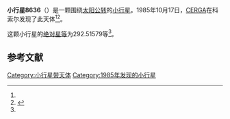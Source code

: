 {{Infobox planet
| bgcolour = #FFFFC0
| name = 8636 Malvina
| symbol = 
| image = 
| caption = 
| discovery = yes
| discovery_ref = 
| discoverer = [[CERGA|CERGA]]
| discovery_site = [[科索尔|科索尔]] 
| discovered = 1985年10月17日
| designations = yes
| mp_name = 
| named_after = 
| alt_names = 1985 UH2/ 1996 XA33
| mp_category = [[主带小行星|主带小行星]]
| orbit_ref = <ref name="a">[http://ssd.jpl.nasa.gov/sbdb.cgi?sstr=8636 8636 Malvina] {{Wayback|url=http://ssd.jpl.nasa.gov/sbdb.cgi?sstr=8636 |date=20210720015248 }}，小行星數據庫瀏覽器（JPL Small-Body Database Browser）－[[美国国家航空航天局|美国国家航空航天局]]喷气推进实验室</ref>
| epoch = 2456400.5 (2013年4月18日更新)
| aphelion = {{convert|2.5867054|AU|km|3|abbr=on|lk=out}}
| perihelion = {{convert|2.0977914|AU|km|3|abbr=on}}
| semimajor = {{convert|2.3422484|AU|km|3|abbr=on}}
| eccentricity = 0.1043685
| period = 1309.326159 [[日|日]]<br />3.58[[儒略年|儒略年]]
| avg_speed = 
| inclination = 3.18133
| asc_node = 65.79812
| mean_anomaly = 
| arg_peri = 292.51579
| satellites = 
| physical_characteristics = yes
| dimensions = 
| mass = 
| density = 
| surface_grav = 
| escape_velocity = 
| sidereal_day = 
| axial_tilt = 
| pole_ecliptic_lat = 
| pole_ecliptic_lon = 
| albedo = 
| temperatures= 
| temp_name1 = 
| mean_temp_1 = 
| max_temp_1 = 
| temp_name2 = 
| max_temp_2 = 
| spectral_type = 
| abs_magnitude = 292.51579
}}

'''小行星8636'''（{{lang-en|8636 Malvina}}）是一颗围绕[[太阳|太阳]][[公转|公转]]的[[小行星|小行星]]。1985年10月17日，[[CERGA|CERGA]]在科索尔发现了此天体<ref name="a" /><ref>{{cite news|title=小行星列表|url=http://cfa-www.harvard.edu/iau/lists/NumberedMPs.txt|accessdate=2013-07-08|newspaper=哈佛大学|archive-date=2008-05-17|archive-url=https://web.archive.org/web/20080517010638/http://cfa-www.harvard.edu/iau/lists/NumberedMPs.txt|dead-url=no}}</ref>。

这颗小行星的[[绝对星等|绝对星等]]为292.51579等<ref name="a" />。

==参考文献==
{{reflist}}
{{Minor Planet Number|[[小行星8635|小行星8635]]|[[小行星8637|小行星8637]]}}

{{小天体}}

[[Category:小行星带天体|Category:小行星带天体]]
[[Category:1985年发现的小行星|Category:1985年发现的小行星]]

{{asteroid-stub}}